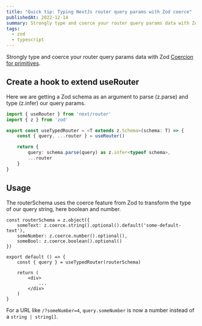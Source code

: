 ```yaml
---
title: "Quick tip: Typing NextJs router query params with Zod coerce"
publishedAt: 2022-12-14
summary: Strongly type and coerce your router query params data with Zod Coercion for primitives.
tags:
  - zod
  - typescript
---
```


Strongly type and coerce your router query params data with Zod [Coercion for primitives](https://zod.dev/?id=coercion-for-primitives).

## Create a hook to extend useRouter

Here we are getting a Zod schema as an argument to parse (z.parse) and type (z.infer) our query params.

```ts
import { useRouter } from 'next/router'
import { z } from 'zod'

export const useTypedRouter = <T extends z.Schema>(schema: T) => {
	const { query, ...router } = useRouter()

	return {
		query: schema.parse(query) as z.infer<typeof schema>,
		...router
	}
}
```

## Usage

The routerSchema uses the coerce feature from Zod to transform the type of our query string, here boolean and number.

```tsx
const routerSchema = z.object({
	someText: z.coerce.string().optional().default('some-default-text'),
	someNumber: z.coerce.number().optional(),
	someBool: z.coerce.boolean().optional()
})

export default () => {
	const { query } = useTypedRouter(routerSchema)

	return (
		<div>
			...
		</div>
	)
}
```

For a URL like `/?someNumber=4`, `query.someNumber` is now a number instead of a `string | string[]`.
